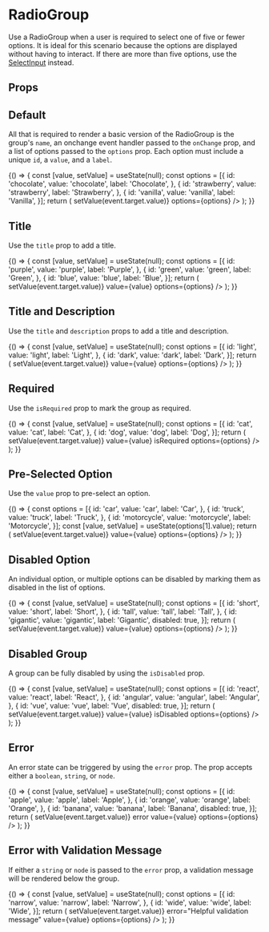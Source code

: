 

<Meta
  title="Components/Form Inputs/RadioGroup"
  component={RadioGroup}
  decorators={[withA11y]}
/>

# RadioGroup

Use a RadioGroup when a user is required to select one of five or fewer options. It is ideal for this scenario because the options are displayed without having to interact. If there are more than five options, use the [SelectInput](?path=/docs/components-form-inputs-selectinput--all) instead.

## Props

<Props of={RadioGroup} />

## Default

All that is required to render a basic version of the RadioGroup is the group's `name`, an onchange event handler passed to the `onChange` prop, and a list of options passed to the `options` prop. Each option must include a unique `id`, a `value`, and a `label`.

<Preview isExpanded>
  <Story name="Default">
    {() => {
      const [value, setValue] = useState(null);
      const options = [{
        id: 'chocolate',
        value: 'chocolate',
        label: 'Chocolate',
      },
      {
        id: 'strawberry',
        value: 'strawberry',
        label: 'Strawberry',
      },
      {
        id: 'vanilla',
        value: 'vanilla',
        label: 'Vanilla',
      }];
      return (
        <RadioGroup
          name="noTitleOrDescription"
          value={value}
          onChange={event => setValue(event.target.value)}
          options={options}
        />
      );
    }}
  </Story>
</Preview>

## Title

Use the `title` prop to add a title.

<Preview>
  <Story name="Title">
    {() => {
      const [value, setValue] = useState(null);
      const options = [{
        id: 'purple',
        value: 'purple',
        label: 'Purple',
      },
      {
        id: 'green',
        value: 'green',
        label: 'Green',
      },
      {
        id: 'blue',
        value: 'blue',
        label: 'Blue',
      }];
      return (
        <RadioGroup
          title="Title"
          name="withTitle"
          onChange={event => setValue(event.target.value)}
          value={value}
          options={options}
        />
      );
    }}
  </Story>
</Preview>

## Title and Description

Use the `title` and `description` props to add a title and description.

<Preview>
  <Story name="Title and Description">
    {() => {
      const [value, setValue] = useState(null);
      const options = [{
        id: 'light',
        value: 'light',
        label: 'Light',
      },
      {
        id: 'dark',
        value: 'dark',
        label: 'Dark',
      }];
      return (
        <RadioGroup
          title="Title"
          description="Description"
          name="withTitleAndDescription"
          onChange={event => setValue(event.target.value)}
          value={value}
          options={options}
        />
      );
    }}
  </Story>
</Preview>

## Required

Use the `isRequired` prop to mark the group as required.

<Preview>
  <Story name="Required">
    {() => {
      const [value, setValue] = useState(null);
      const options = [{
        id: 'cat',
        value: 'cat',
        label: 'Cat',
      },
      {
        id: 'dog',
        value: 'dog',
        label: 'Dog',
      }];
      return (
        <RadioGroup
          title="Title"
          name="required"
          onChange={event => setValue(event.target.value)}
          value={value}
          isRequired
          options={options}
        />
      );
    }}
  </Story>
</Preview>

## Pre-Selected Option

Use the `value` prop to pre-select an option.

<Preview>
  <Story name="Pre-Selected Option">
    {() => {
      const options = [{
        id: 'car',
        value: 'car',
        label: 'Car',
      },
      {
        id: 'truck',
        value: 'truck',
        label: 'Truck',
      },
      {
        id: 'motorcycle',
        value: 'motorcycle',
        label: 'Motorcycle',
      }];
      const [value, setValue] = useState(options[1].value);
      return (
        <RadioGroup
          title="Title"
          name="prevalue"
          onChange={event => setValue(event.target.value)}
          value={value}
          options={options}
        />
      );
    }}
  </Story>
</Preview>

## Disabled Option

An individual option, or multiple options can be disabled by marking them as disabled in the list of options.

<Preview>
  <Story name="Disabled Option">
    {() => {
      const [value, setValue] = useState(null);
      const options = [{
        id: 'short',
        value: 'short',
        label: 'Short',
      },
      {
        id: 'tall',
        value: 'tall',
        label: 'Tall',
      },
      {
        id: 'gigantic',
        value: 'gigantic',
        label: 'Gigantic',
        disabled: true,
      }];
      return (
        <RadioGroup
          title="Title"
          name="disabledOption"
          onChange={event => setValue(event.target.value)}
          value={value}
          options={options}
        />
      );
    }}
  </Story>
</Preview>

## Disabled Group

A group can be fully disabled by using the `isDisabled` prop.

<Preview>
  <Story name="Disabled Group">
    {() => {
      const [value, setValue] = useState(null);
      const options = [{
        id: 'react',
        value: 'react',
        label: 'React',
      },
      {
        id: 'angular',
        value: 'angular',
        label: 'Angular',
      },
      {
        id: 'vue',
        value: 'vue',
        label: 'Vue',
        disabled: true,
      }];
      return (
        <RadioGroup
          title="Title"
          name="disabledGroup"
          onChange={event => setValue(event.target.value)}
          value={value}
          isDisabled
          options={options}
        />
      );
    }}
  </Story>
</Preview>

## Error

An error state can be triggered by using the `error` prop. The prop accepts either a `boolean`, `string`, or `node`.

<Preview>
  <Story name="Error">
    {() => {
      const [value, setValue] = useState(null);
      const options = [{
        id: 'apple',
        value: 'apple',
        label: 'Apple',
      },
      {
        id: 'orange',
        value: 'orange',
        label: 'Orange',
      },
      {
        id: 'banana',
        value: 'banana',
        label: 'Banana',
        disabled: true,
      }];
      return (
        <RadioGroup
          title="Title"
          name="error"
          onChange={event => setValue(event.target.value)}
          error
          value={value}
          options={options}
        />
      );
    }}
  </Story>
</Preview>

## Error with Validation Message

If either a `string` or `node` is passed to the `error` prop, a validation message will be rendered below the group.

<Preview>
  <Story name="Error with Validation Message">
    {() => {
      const [value, setValue] = useState(null);
      const options = [{
        id: 'narrow',
        value: 'narrow',
        label: 'Narrow',
      },
      {
        id: 'wide',
        value: 'wide',
        label: 'Wide',
      }];
      return (
        <RadioGroup
          title="Title"
          name="errorWithMessage"
          onChange={event => setValue(event.target.value)}
          error="Helpful validation message"
          value={value}
          options={options}
        />
      );
    }}
  </Story>
</Preview>



